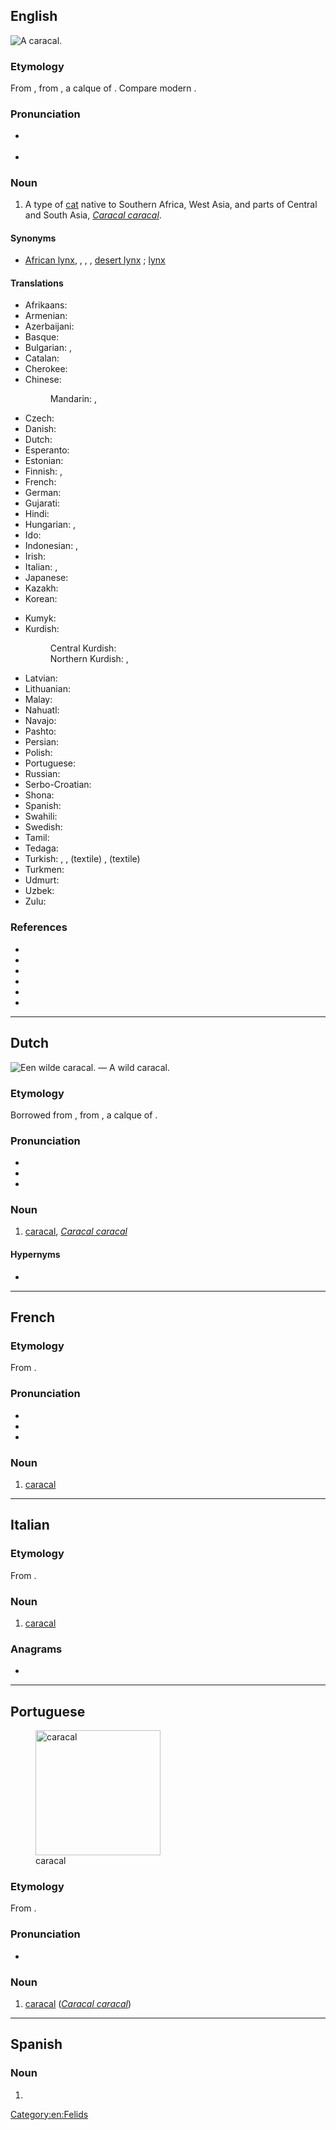 {{also|Caracal}}
==English==
[[File:Caracal Caracal-001.jpg|thumb|A '''caracal'''.]]
{{wikipedia}}

===Etymology===
From {{bor|en|fr|caracal}}, from {{der|en|ota|قره‌قولاق|lit=black ear|tr=kara-kulak}}, a calque of {{der|en|fa|سیاه‌گوش|tr=siyâh-guš}}. Compare modern {{cog|tr|karakulak}}.

===Pronunciation===
* {{a|RP}} {{IPA|en|/ˈkaɹəkal/}}
* {{a|GA}} {{IPA|en|/ˈkæɹəkæl/}}

===Noun===
{{en-noun}}

# A type of [[cat]] native to Southern Africa, West Asia, and parts of Central and South Asia, ''[[Caracal caracal]]''.

====Synonyms====
* [[African lynx]], {{vern|Asian lynx}}, {{vern|Persian lynx}}, {{vern|Indian lynx}}, [[desert lynx]] {{qualifier|varying with location}}; [[lynx]] {{qualifier|improper}}

====Translations====
{{trans-top|''Caracal caracal''}}
* Afrikaans: {{t+|af|rooikat}}
* Armenian: {{t|hy|կարակալ}}
* Azerbaijani: {{t|az|qaraqulaq}}
* Basque: {{t|eu|karakal}}
* Bulgarian: {{t|bg|каракал}}, {{t|bg|степен рис}}
* Catalan: {{t|ca|caracal|m}}
* Cherokee: {{t|chr|ᎢᎾᎨ ᎬᎮ}}
* Chinese:
*: Mandarin: {{t+|cmn|獰貓}}, {{t+|cmn|狞猫|tr=níngmāo}}
* Czech: {{t+|cs|karakal}}
* Danish: {{t|da|karakal|c}}
* Dutch: {{t+|nl|caracal|m}}
* Esperanto: {{t|eo|karakalo}}
* Estonian: {{t|et|karakal}}
* Finnish: {{t+|fi|aavikkoilves}}, {{t+|fi|karakali}}
* French: {{t+|fr|caracal}}
* German: {{t+|de|Karakal|m}}
* Gujarati: {{t|gu|હેણોતરો}}
* Hindi: {{t|hi|स्याहगोश}}
* Hungarian: {{t|hu|karakál}}, {{t|hu|sivatagi hiúz}}
* Ido: {{t+|io|karakalo}}
* Indonesian: {{t|id|karakal}}, {{t|id|caracal}}
* Irish: {{t|ga|lincse chluasdubh|f}}
* Italian: {{t+|it|caracal|m}}, {{t|it|lince persiana|f}}
* Japanese: {{t+|ja|カラカル|tr=karakaru}}
* Kazakh: {{t|kk|қарақал}}
* Korean: {{t|ko|카라칼}}
{{trans-mid}}
* Kumyk: {{t|kum|къаракъулакъ}}
* Kurdish:
*: Central Kurdish: {{t|ckb|گوێڕەش}}
*: Northern Kurdish: {{t|kmr|گۆرەویلک}}, {{t|kmr|گوھرەشک}}
* Latvian: {{t|lv|karakals}}
* Lithuanian: {{t|lt|karakalas}}
* Malay: {{t|ms|karakal}}
* Nahuatl: {{t|nah|caracalmiztli}}
* Navajo: {{t|nv|náshdóí bijaałizhiní}}
* Pashto: {{t|ps|تورغوږی}}
* Persian: {{t+|fa|سیاه‌گوش|tr=siyâh-guš}}
* Polish: {{t+|pl|karakal}}
* Portuguese: {{t|pt|caracal}}
* Russian: {{t+|ru|карака́л|m}}
* Serbo-Croatian: {{t+|sh|karakal}}
* Shona: {{t|sn|twana}}
* Spanish: {{t|es|caracal|m}}
* Swahili: {{t|sw|simba mangu|c9/10}}
* Swedish: {{t|sv|ökenlo}}
* Tamil: {{t-needed|ta}}
* Tedaga: {{t|tuq|ngam ouidenanga}}
* Turkish: {{t+|tr|vaşak}}, {{t+|tr|karakulak}}, (textile) {{t|tr|karakulak kürkü}}, (textile) {{t|tr|karakulak kürkünden kumaş}}
* Turkmen: {{t|tk|garagulak}}
* Udmurt: {{t|udm|каракал}}
* Uzbek: {{t+|uz|qoraquloq}}
* Zulu: {{t|zu|indabushe|c9/10}}
{{trans-bottom}}

===References===
* {{pedia}}
* {{specieslite|i=1|Caracal}}
* {{comcatlite|i=1|Caracal}}
* {{R:Mammals|14000014|Caracal caracal|i=1}}
* {{R:OneLook}}
* {{R:Century 1911}}

[[Category:en:Felids]]

----

==Dutch==
[[File:Caracal on the road, early morning in Kgalagadi (36173878220).jpg|thumb|Een wilde ''caracal''. — A wild ''caracal''.]]
{{wp|lang=nl|caracal (dier)}}

===Etymology===
Borrowed from {{bor|nl|fr|caracal}}, from {{der|nl|ota|قره‌قولاق|tr=kara kulak}}, a calque of {{der|nl|fa|سیاه‌گوش|tr=siyah guš}}.

===Pronunciation===
* {{IPA|nl|/ˈkaː.raːˌkɑl/}}
* {{audio|nl|Nl-caracal.ogg|audio}}
* {{hyphenation|nl|ca|ra|cal}}

===Noun===
{{nl-noun|m|-s|caracalletje}}

# [[#English|caracal]], ''[[Caracal caracal]]''
#: {{syn|nl|woestijnlynx}}

====Hypernyms====
* {{l|nl|katachtige}}

----

==French==

===Etymology===
From {{bor|fr|tr|karakulak}}.

===Pronunciation===
* {{fr-IPA}}
* {{audio|fr|LL-Q150 (fra)-DSwissK-caracal.wav|Audio (Switzerland)}}
* {{hyphenation|fr|ca|ra|cal}}

===Noun===
{{fr-noun|m|s}}

# [[#English|caracal]]
#: {{syn|fr|lynx du désert|lynx de Perse}}

----

==Italian==

===Etymology===
From {{bor|it|tr|karakulak}}.

===Noun===
{{it-noun|m|#}}

# [[#English|caracal]]
#: {{syn|it|lince persiana}}

===Anagrams===
* {{anagrams|it|a=aaacclr|acclara|calcara}}

{{C|it|Felids}}

----

==Portuguese==
[[Image:Caracal_kitten.jpg|thumb|x200px|caracal]]

===Etymology===
From {{bor|pt|tr|karakulak}}.

===Pronunciation===
{{pt-IPA}}
* {{hyphenation|pt|ca|ra|cal}}

===Noun===
{{pt-noun|m|pl=caracais}}

# [[#English|caracal]] (''[[Caracal caracal]]'')
#: {{syn|pt|lince-do-deserto}}

{{topics|pt|Cats}}
----
==Spanish==

===Noun===
{{es-noun|m}}

# {{l|en|caracal}}